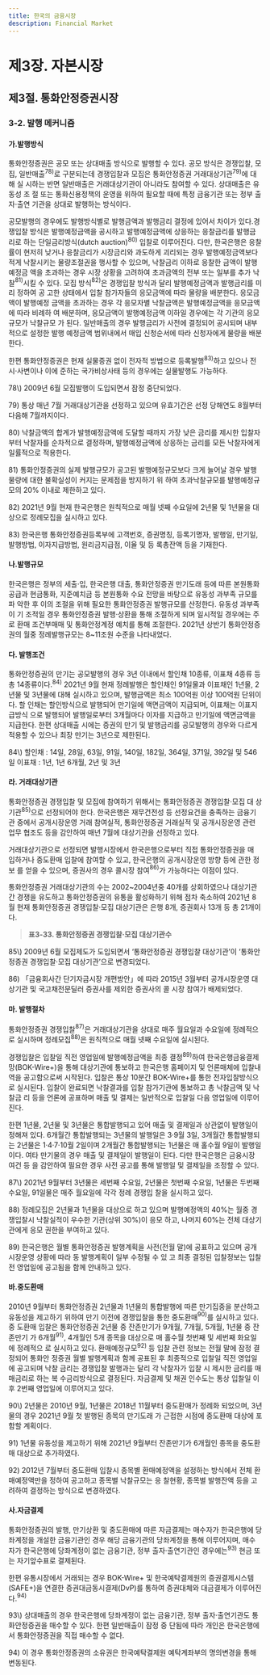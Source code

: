 ```yaml
---
title: 한국의 금융시장
description: Financial Market
---
```


# 제3장. 자본시장

## 제3절. 통화안정증권시장

### 3-2. 발행 메커니즘

#### 가.발행방식

통화안정증권은 공모 또는 상대매출 방식으로 발행할 수 있다. 공모 방식은 경쟁입찰, 모
집, 일반매출$^{78)}$로 구분되는데 경쟁입찰과 모집은 통화안정증권 거래대상기관$^{79)}$에 대해 실
시하는 반면 일반매출은 거래대상기관이 아니라도 참여할 수 있다. 상대매출은 유동성 조
절 또는 통화신용정책의 운영을 위하여 필요할 때에 특정 금융기관 또는 정부 출자·출연
기관을 상대로 발행하는 방식이다.

공모발행의 경우에도 발행방식별로 발행금액과 발행금리 결정에 있어서 차이가 있다.경쟁입찰 방식은 발행예정금액을 공시하고 발행예정금액에 상응하는 응찰금리를 발행금
리로 하는 단일금리방식(dutch auction)$^{80)}$ 입찰로 이루어진다. 다만, 한국은행은 응찰률이
현저히 낮거나 응찰금리가 시장금리와 과도하게 괴리되는 경우 발행예정금액보다 적게
낙찰시키는 물량조절권을 행사할 수 있으며, 낙찰금리 이하로 응찰한 금액이 발행예정금
액을 초과하는 경우 시장 상황을 고려하여 초과금액의 전부 또는 일부를 추가 낙찰$^{81)}$시킬
수 있다. 모집 방식$^{82)}$은 경쟁입찰 방식과 달리 발행예정금액과 발행금리를 미리 정하여 공
고한 상태에서 입찰 참가자들의 응모금액에 따라 물량을 배분한다. 응모금액이 발행예정
금액을 초과하는 경우 각 응모자별 낙찰금액은 발행예정금액을 응모금액에 따라 비례하
여 배분하며, 응모금액이 발행예정금액 이하일 경우에는 각 기관의 응모규모가 낙찰규모
가 된다. 일반매출의 경우 발행금리가 사전에 결정되어 공시되며 내부적으로 설정한 발행
예정금액 범위내에서 매입 신청순서에 따라 신청자에게 물량을 배분한다.

한편 통화안정증권은 현재 실물증권 없이 전자적 방법으로 등록발행$^{83)}$하고 있으나 전
시·사변이나 이에 준하는 국가비상사태 등의 경우에는 실물발행도 가능하다.

<GComment>
78\) 2009년 6월 모집발행이 도입되면서 잠정 중단되었다.

79\) 통상 매년 7월 거래대상기관을 선정하고 있으며 유효기간은 선정 당해연도 8월부터 다음해 7월까지이다.

80\) 낙찰금액의 합계가 발행예정금액에 도달할 때까지 가장 낮은 금리를 제시한 입찰자부터 낙찰자를 순차적으로 결정하며, 발행예정금액에
상응하는 금리를 모든 낙찰자에게 일률적으로 적용한다.

81\) 통화안정증권의 실제 발행규모가 공고된 발행예정규모보다 크게 늘어날 경우 발행물량에 대한 불확실성이 커지는 문제점을 방지하기 위
하여 초과낙찰규모를 발행예정규모의 20% 이내로 제한하고 있다.

82\) 2021년 9월 현재 한국은행은 원칙적으로 매월 넷째 수요일에 2년물 및 1년물을 대상으로 정례모집을 실시하고 있다.

83\) 한국은행 통화안정증권등록부에 고객번호, 증권명칭, 등록기명자, 발행일, 만기일, 발행방법, 이자지급방법, 원리금지급점, 이율 및 등
록총잔액 등을 기재한다.
</GComment>

#### 나.발행규모

한국은행은 정부의 세출·입, 한국은행 대출, 통화안정증권 만기도래 등에 따른 본원통화
공급과 현금통화, 지준예치금 등 본원통화 수요 전망을 바탕으로 유동성 과부족 규모를 파
악한 후 이의 조절을 위해 필요한 통화안정증권 발행규모를 산정한다. 유동성 과부족이 기
조적일 경우 통화안정증권 발행·상환을 통해 조절하게 되며 일시적일 경우에는 주로 환매
조건부매매 및 통화안정계정 예치를 통해 조절한다. 2021년 상반기 통화안정증권의 월중
정례발행규모는 8~11조원 수준을 나타내었다.

#### 다. 발행조건

통화안정증권의 만기는 공모발행의 경우 3년 이내에서 할인채 10종류, 이표채 4종류 등
총 14종류이다.$^{84)}$ 2021년 9월 현재 정례발행은 할인채인 91일물과 이표채인 1년물, 2년물
및 3년물에 대해 실시하고 있으며, 발행금액은 최소 100억원 이상 100억원 단위이다. 할
인채는 할인방식으로 발행되어 만기일에 액면금액이 지급되며, 이표채는 이표지급방식
으로 발행되어 발행일로부터 3개월마다 이자를 지급하고 만기일에 액면금액을 지급한다.
한편 상대매출 시에는 증권의 만기 및 발행금리를 공모발행의 경우와 다르게 적용할 수
있으나 최장 만기는 3년으로 제한된다.

<GComment>
84\) 할인채 : 14일, 28일, 63일, 91일, 140일, 182일, 364일, 371일, 392일 및 546일
이표채 : 1년, 1년 6개월, 2년 및 3년
</GComment>

#### 라. 거래대상기관

통화안정증권 경쟁입찰 및 모집에 참여하기 위해서는 통화안정증권 경쟁입찰·모집 대
상기관$^{85)}$으로 선정되어야 한다. 한국은행은 재무건전성 등 선정요건을 충족하는 금융기관
중에서 공개시장운영 거래 참여실적, 통화안정증권 거래실적 및 공개시장운영 관련 업무
협조도 등을 감안하여 매년 7월에 대상기관을 선정하고 있다.

거래대상기관으로 선정되면 발행시장에서 한국은행으로부터 직접 통화안정증권을 매
입하거나 중도환매 입찰에 참여할 수 있고, 한국은행의 공개시장운영 방향 등에 관한 정보
를 얻을 수 있으며, 증권사의 경우 콜시장 참여$^{86)}$가 가능하다는 이점이 있다.

통화안정증권 거래대상기관의 수는 2002~2004년중 40개를 상회하였으나 대상기관간
경쟁을 유도하고 통화안정증권의 유통을 활성화하기 위해 점차 축소하여 2021년 8월 현재
통화안정증권 경쟁입찰·모집 대상기관은 은행 8개, 증권회사 13개 등 총 21개이다.

> __표3-33. 통화안정증권 경쟁입찰·모집 대상기관수__

<GCenterImg src ="/fm/t3-33.png" caption="표3-33. 통화안정증권 경쟁입찰·모집 대상기관수"/>


<GComment>
85\) 2009년 6월 모집제도가 도입되면서 ‘통화안정증권 경쟁입찰 대상기관’이 ‘통화안정증권 경쟁입찰·모집 대상기관’으로 변경되었다.

86\) 「금융회사간 단기자금시장 개편방안」에 따라 2015년 3월부터 공개시장운영 대상기관 및 국고채전문딜러 증권사를 제외한 증권사의 콜
시장 참여가 배제되었다.

</GComment>

#### 마. 발행절차

통화안정증권 경쟁입찰$^{87)}$은 거래대상기관을 상대로 매주 월요일과 수요일에 정례적으
로 실시하며 정례모집$^{88)}$은 원칙적으로 매월 넷째 수요일에 실시된다.

경쟁입찰은 입찰일 직전 영업일에 발행예정금액을 최종 결정$^{89)}$하여 한국은행금융결제
망(BOK-Wire+)을 통해 대상기관에 통보하고 한국은행 홈페이지 및 언론매체에 입찰내
역을 공고함으로써 시작된다. 입찰은 통상 10분간 BOK-Wire+를 통한 전자입찰방식으로
실시된다. 입찰이 완료되면 낙찰결과를 입찰 참가기관에 통보하고 총 낙찰금액 및 낙찰금
리 등을 언론에 공표하며 매출 및 결제는 일반적으로 입찰일 다음 영업일에 이루어진다.

한편 1년물, 2년물 및 3년물은 통합발행되고 있어 매출 및 결제일과 상관없이 발행일이
정해져 있다. 6개월간 통합발행되는 3년물의 발행일은 3·9월 3일, 3개월간 통합발행되는
2년물은 1·4·7·10월 2일이며 2개월간 통합발행되는 1년물은 매 홀수월 9일이 발행일이다.
여타 만기물의 경우 매출 및 결제일이 발행일이 된다. 다만 한국은행은 금융시장 여건 등
을 감안하여 필요한 경우 사전 공고를 통해 발행일 및 결제일을 조정할 수 있다.

<GComment>
87\) 2021년 9월부터 3년물은 세번째 수요일, 2년물은 첫번째 수요일, 1년물은 두번째 수요일, 91일물은 매주 월요일에 각각 정례 경쟁입
찰을 실시하고 있다.

88\) 정례모집은 2년물과 1년물을 대상으로 하고 있으며 발행예정액의 40%는 월중 경쟁입찰시 낙찰실적이 우수한 기관(상위 30%)이 응모
하고, 나머지 60%는 전체 대상기관에게 응모 권한을 부여하고 있다.

89\) 한국은행은 월별 통화안정증권 발행계획을 사전(전월 말)에 공표하고 있으며 공개시장운영 상황에 따라 동 발행계획이 일부 수정될 수 있
고 최종 결정된 입찰정보는 입찰 전 영업일에 공고됨을 함께 안내하고 있다.

</GComment>

#### 바.중도환매

2010년 9월부터 통화안정증권 2년물과 1년물의 통합발행에 따른 만기집중을 분산하고
유동성을 제고하기 위하여 만기 이전에 경쟁입찰을 통한 중도환매$^{90)}$를 실시하고 있다. 중
도환매 입찰은 통화안정증권 2년물 중 잔존만기가 9개월, 7개월, 5개월, 1년물 중 잔존만기
가 6개월$^{91)}$, 4개월인 5개 종목을 대상으로 매 홀수월 첫번째 및 세번째 화요일에 정례적으
로 실시하고 있다. 환매예정규모$^{92)}$ 등 입찰 관련 정보는 전월 말에 잠정 결정되어 통화안
정증권 월별 발행계획과 함께 공표된 후 최종적으로 입찰일 직전 영업일에 공고되며 낙찰
금리는 경쟁입찰 발행과는 달리 각 낙찰자가 입찰 시 제시한 금리를 매매금리로 하는 복
수금리방식으로 결정된다. 자금결제 및 채권 인수도는 통상 입찰일 이후 2번째 영업일에
이루어지고 있다.

<GComment>
90\) 2년물은 2010년 9월, 1년물은 2018년 11월부터 중도환매가 정례화 되었으며, 3년물의 경우 2021년 9월 첫 발행된 종목의 만기도래
가 근접한 시점에 중도환매 대상에 포함할 계획이다.

91\) 1년물 유동성을 제고하기 위해 2021년 9월부터 잔존만기가 6개월인 종목을 중도환매 대상으로 추가하였다.

92\) 2012년 7월부터 중도환매 입찰시 종목별 환매예정액을 설정하는 방식에서 전체 환매예정액만을 정하여 공고하고 종목별 낙찰규모는 응
찰현황, 종목별 발행잔액 등을 고려하여 결정하는 방식으로 변경하였다.

</GComment>

#### 사.자금결제

통화안정증권의 발행, 만기상환 및 중도환매에 따른 자금결제는 매수자가 한국은행에
당좌계정을 개설한 금융기관인 경우 해당 금융기관의 당좌계정을 통해 이루어지며, 매수
자가 한국은행에 당좌계정이 없는 금융기관, 정부 출자·출연기관인 경우에는$^{93)}$ 현금 또는
자기앞수표로 결제된다.

한편 유통시장에서 거래되는 경우 BOK-Wire+ 및 한국예탁결제원의 증권결제시스템
(SAFE+)을 연결한 증권대금동시결제(DvP)를 통하여 증권대체와 대금결제가 이루어진
다.$^{94)}$

<GComment>
93\) 상대매출의 경우 한국은행에 당좌계정이 없는 금융기관, 정부 출자·출연기관도 통화안정증권을 매수할 수 있다. 한편 일반매출이 잠정 중
단됨에 따라 개인은 한국은행에서 통화안정증권을 직접 매수할 수 없다.

94\) 이 경우 통화안정증권의 소유권은 한국예탁결제원 예탁계좌부의 명의변경을 통해 변동된다.

</GComment>
